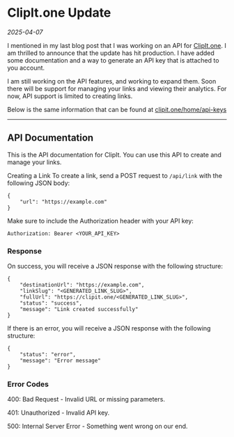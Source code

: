 # ClipIt.one Update

_2025-04-07_

I mentioned in my last blog post that I was working on an API for [ClipIt.one](https://clipit.one). I am thrilled to announce that the update has hit production. I have added some documentation and a way to generate an API key that is attached to you account.

I am still working on the API features, and working to expand them. Soon there will be support for managing your links and viewing their analytics. For now, API support is limited to creating links.

Below is the same information that can be found at [clipit.one/home/api-keys](https://clipit.one/home/api-keys)

---

## API Documentation

This is the API documentation for ClipIt. You can use this API to create and manage your links.

Creating a Link
To create a link, send a POST request to `/api/link` with the following JSON body:

```
{
    "url": "https://example.com"
}
```

Make sure to include the Authorization header with your API key:

```
Authorization: Bearer <YOUR_API_KEY>
```

### Response

On success, you will receive a JSON response with the following structure:

```
{
    "destinationUrl": "https://example.com",
    "linkSlug": "<GENERATED_LINK_SLUG>",
    "fullUrl": "https://clipit.one/<GENERATED_LINK_SLUG>",
    "status": "success",
    "message": "Link created successfully"
}
```

If there is an error, you will receive a JSON response with the following structure:

```
{
    "status": "error",
    "message": "Error message"
}
```

### Error Codes

400: Bad Request - Invalid URL or missing parameters.

401: Unauthorized - Invalid API key.

500: Internal Server Error - Something went wrong on our end.
